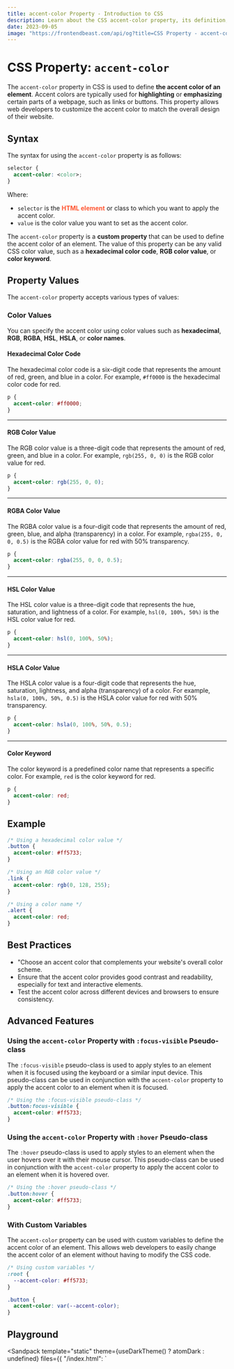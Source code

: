 ```yaml
---
title: accent-color Property - Introduction to CSS
description: Learn about the CSS accent-color property, its definition, syntax, property values, best practices, and more.
date: 2023-09-05
image: "https://frontendbeast.com/api/og?title=CSS Property - accent-color&desc=Learn about the accent-color property, its definition, syntax, property values, best practices, and more."
---
```



# CSS Property: `accent-color`

The `accent-color` property in CSS is used to define **the accent color of an element**. Accent colors are typically used for **highlighting** or **emphasizing** certain parts of a webpage, such as links or buttons. This property allows web developers to customize the accent color to match the overall design of their website.

## Syntax

The syntax for using the `accent-color` property is as follows:

```css showLineNumbers
selector {
  accent-color: <color>;
}
```

Where:

- `selector` is the [**HTML element**](/html/html-elements) or class to which you want to apply the accent color.
- `value` is the color value you want to set as the accent color.

The `accent-color` property is a **custom property** that can be used to define the accent color of an element. The value of this property can be any valid CSS color value, such as a **hexadecimal color code**, **RGB color value**, or **color keyword**.

## Property Values

The `accent-color` property accepts various types of values:

### Color Values

You can specify the accent color using color values such as **hexadecimal**, **RGB**, **RGBA**, **HSL**, **HSLA**, or **color names**.

#### **Hexadecimal Color Code**

The hexadecimal color code is a six-digit code that represents the amount of red, green, and blue in a color. For example, `#ff0000` is the hexadecimal color code for red.

```css showLineNumbers filename="style.css"
p {
  accent-color: #ff0000;
}
```

---

#### **RGB Color Value**

The RGB color value is a three-digit code that represents the amount of red, green, and blue in a color. For example, `rgb(255, 0, 0)` is the RGB color value for red.

```css showLineNumbers filename="style.css"
p {
  accent-color: rgb(255, 0, 0);
}
```

---

#### **RGBA Color Value**

The RGBA color value is a four-digit code that represents the amount of red, green, blue, and alpha (transparency) in a color. For example, `rgba(255, 0, 0, 0.5)` is the RGBA color value for red with 50% transparency.

```css showLineNumbers filename="style.css"
p {
  accent-color: rgba(255, 0, 0, 0.5);
}
```

---

#### **HSL Color Value**

The HSL color value is a three-digit code that represents the hue, saturation, and lightness of a color. For example, `hsl(0, 100%, 50%)` is the HSL color value for red.

```css showLineNumbers filename="style.css"
p {
  accent-color: hsl(0, 100%, 50%);
}
```

---

#### **HSLA Color Value**

The HSLA color value is a four-digit code that represents the hue, saturation, lightness, and alpha (transparency) of a color. For example, `hsla(0, 100%, 50%, 0.5)` is the HSLA color value for red with 50% transparency.

```css showLineNumbers filename="style.css"
p {
  accent-color: hsla(0, 100%, 50%, 0.5);
}
```

---

#### **Color Keyword**

The color keyword is a predefined color name that represents a specific color. For example, `red` is the color keyword for red.

```css showLineNumbers filename="style.css"
p {
  accent-color: red;
}
```

## Example

```css showLineNumbers
/* Using a hexadecimal color value */
.button {
  accent-color: #ff5733;
}

/* Using an RGB color value */
.link {
  accent-color: rgb(0, 128, 255);
}

/* Using a color name */
.alert {
  accent-color: red;
}
```

## Best Practices

- "Choose an accent color that complements your website's overall color scheme.
- Ensure that the accent color provides good contrast and readability, especially for text and interactive elements.
- Test the accent color across different devices and browsers to ensure consistency.

## Advanced Features

### Using the `accent-color` Property with `:focus-visible` Pseudo-class

The `:focus-visible` pseudo-class is used to apply styles to an element when it is focused using the keyboard or a similar input device. This pseudo-class can be used in conjunction with the `accent-color` property to apply the accent color to an element when it is focused.

```css showLineNumbers
/* Using the :focus-visible pseudo-class */
.button:focus-visible {
  accent-color: #ff5733;
}
```

### Using the `accent-color` Property with `:hover` Pseudo-class

The `:hover` pseudo-class is used to apply styles to an element when the user hovers over it with their mouse cursor. This pseudo-class can be used in conjunction with the `accent-color` property to apply the accent color to an element when it is hovered over.

```css showLineNumbers
/* Using the :hover pseudo-class */
.button:hover {
  accent-color: #ff5733;
}
```

### With Custom Variables

The `accent-color` property can be used with custom variables to define the accent color of an element. This allows web developers to easily change the accent color of an element without having to modify the CSS code.

```css showLineNumbers
/* Using custom variables */
:root {
  --accent-color: #ff5733;
}

.button {
  accent-color: var(--accent-color);
}
```

## Playground

<Sandpack
  template="static"
  theme={useDarkTheme() ? atomDark : undefined}
  files={{
    "/index.html": `<!DOCTYPE html>
<html lang="en">
<head>
    <meta charset="UTF-8">
    <meta name="viewport" content="width=device-width, initial-scale=1.0">
    <title>Accent Color Example</title>
    <style>
        /* Define a custom accent color variable */
        :root {
            --custom-accent-color: #ff5733;
        }

        /* Style for the page header */
        header {
            background-color: var(--custom-accent-color);
            color: white;
            padding: 10px;
            text-align: center;
        }

        /* Style for links with accent color */
        a {
            text-decoration: none;
            color: var(--custom-accent-color);
            transition: color 0.3s ease;
        }

        /* Style for links on hover */
        a:hover {
            color: #ff9955; /* Change accent color on hover */
        }

        /* Style for a button with accent color */
        .button {
            background-color: var(--custom-accent-color);
            color: white;
            padding: 8px 16px;
            border: none;
            cursor: pointer;
            transition: background-color 0.3s ease;
        }

        /* Style for a button on hover */
        .button:hover {
            background-color: #ff9955; /* Change background color on hover */
        }

        /* Style for a blockquote with accent border */
        blockquote {
            border-left: 3px solid var(--custom-accent-color);
            padding-left: 10px;
            margin: 10px 0;
        }
    </style>

</head>
<body>
    <header>
        <h1>Welcome to Our Website</h1>
    </header>

    <main>
        <h2>About Us</h2>
        <p>Lorem ipsum dolor sit amet, consectetur adipiscing elit. <a href="#">Learn more</a> about our company.</p>

        <h2>Our Services</h2>
        <ul>
            <li><a href="#">Web Development</a></li>
            <li><a href="#">Graphic Design</a></li>
            <li><a href="#">Digital Marketing</a></li>
        </ul>

        <h2>Contact Us</h2>
        <p>If you have any questions, please <a href="#">contact us</a>.</p>

        <blockquote>
            "Design is not just what it looks like and feels like. Design is how it works." - Steve Jobs
        </blockquote>

        <button class="button">Get Started</button>
    </main>

</body>
</html>`,
  }}
/>
